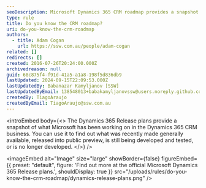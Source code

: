 ```yaml
---
seoDescription: Microsoft Dynamics 365 CRM roadmap provides a snapshot of recent developments, public previews, and future plans for the business.
type: rule
title: Do you know the CRM roadmap?
uri: do-you-know-the-crm-roadmap
authors:
  - title: Adam Cogan
    url: https://ssw.com.au/people/adam-cogan
related: []
redirects: []
created: 2016-07-26T20:24:00.000Z
archivedreason: null
guid: 68c875f4-f91d-41a5-a1a8-198f5d836db9
lastUpdated: 2024-09-15T22:09:53.000Z
lastUpdatedBy: Babanazar Kamyljanov [SSW]
lastUpdatedByEmail: 138548013+babakamyljanovssw@users.noreply.github.com
createdBy: TiagoAraujo
createdByEmail: TiagoAraujo@ssw.com.au
---
```


<introEmbed
  body={<>
The Dynamics 365 Release plans provide a snapshot of what Microsoft has been working on in the Dynamics 365 CRM business. You can use it to find out what was recently made generally available, released into public preview, is still being developed and tested, or is no longer developed.
  </>}
/>

<imageEmbed
  alt="Image"
  size="large"
  showBorder={false}
  figureEmbed={{
    preset: "default",
    figure: 'Find out more at the official Microsoft Dynamics 365 Release plans.',
    shouldDisplay: true
  }}
  src="/uploads/rules/do-you-know-the-crm-roadmap/dynamics-release-plans.png"
/>

